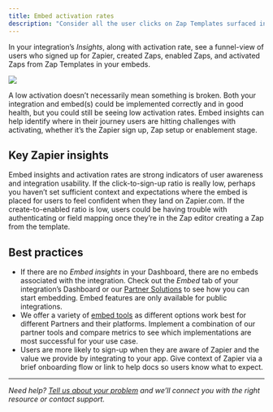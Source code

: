```yaml
---
title: Embed activation rates
description: "Consider all the user clicks on Zap Templates surfaced in your embeds. The embed activation rate is the percentage of those Zaps that actually activated within 24 hours of creation, meaning the Zap ran at least one successful task. It measures the efefctiveness of the Zapier embeds in your product at converting user clicks on Zap Templates to Zap activations."
---
```


In your integration’s _Insights_, along with activation rate, see a funnel-view of users who signed up for Zapier, created Zaps, enabled Zaps, and activated Zaps from Zap Templates in your embeds.
<Frame>
  <img src="/images/896a5e4d56f2c86ba3909b669abf5d0c.png"/>
</Frame>

A low activation doesn’t necessarily mean something is broken. Both your integration and embed(s) could be implemented correctly and in good health, but you could still be seeing low activation rates. Embed insights can help identify where in their journey users are hitting challenges with activating, whether it’s the Zapier sign up, Zap setup or enablement stage.

## Key Zapier insights

Embed insights and activation rates are strong indicators of user awareness and integration usability. If the click-to-sign-up ratio is really low, perhaps you haven’t set sufficient context and expectations where the embed is placed for users to feel confident when they land on Zapier.com. If the create-to-enabled ratio is low, users could be having trouble with authenticating or field mapping once they’re in the Zap editor creating a Zap from the template.

## Best practices

*   If there are no _Embed insights_ in your Dashboard, there are no embeds associated with the integration. Check out the _Embed_ tab of your integration’s Dashboard or our [Partner Solutions](https://zapier.com/l/partner/solutions) to see how you can start embedding. Embed features are only available for public integrations.
*   We offer a variety of [embed tools](https://platform.zapier.com/embed/overview) as different options work best for different Partners and their platforms. Implement a combination of our partner tools and compare metrics to see which implementations are most successful for your use case.
*   Users are more likely to sign-up when they are aware of Zapier and the value we provide by integrating to your app. Give context of Zapier via a brief onboarding flow or link to help docs so users know what to expect.

- - -
_Need help? [Tell us about your problem](https://developer.zapier.com/contact) and we’ll connect you with the right resource or contact support._
